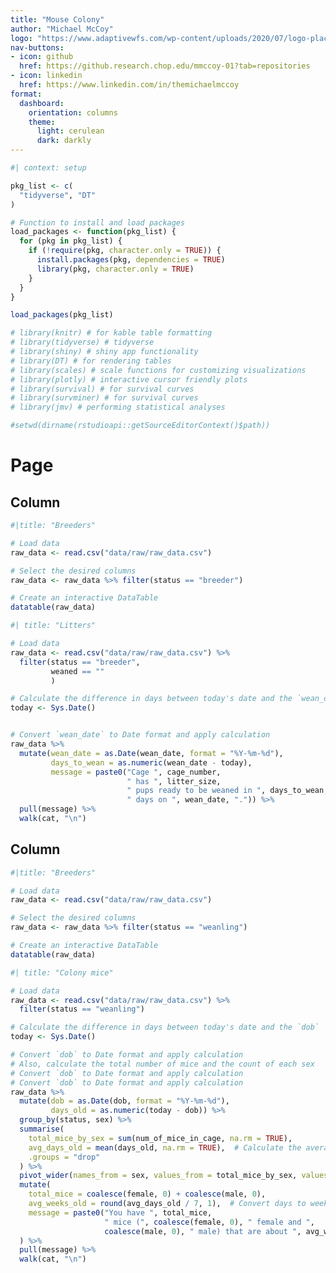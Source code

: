 ```yaml
---
title: "Mouse Colony"
author: "Michael McCoy"
logo: "https://www.adaptivewfs.com/wp-content/uploads/2020/07/logo-placeholder-image.png"
nav-buttons:
- icon: github
  href: https://github.research.chop.edu/mmccoy-01?tab=repositories
- icon: linkedin
  href: https://www.linkedin.com/in/themichaelmccoy
format: 
  dashboard:
    orientation: columns
    theme:
      light: cerulean
      dark: darkly
---
```


```r
#| context: setup

pkg_list <- c(
  "tidyverse", "DT"
)

# Function to install and load packages
load_packages <- function(pkg_list) {
  for (pkg in pkg_list) {
    if (!require(pkg, character.only = TRUE)) {
      install.packages(pkg, dependencies = TRUE)
      library(pkg, character.only = TRUE)
    }
  }
}

load_packages(pkg_list)

# library(knitr) # for kable table formatting
# library(tidyverse) # tidyverse
# library(shiny) # shiny app functionality
# library(DT) # for rendering tables
# library(scales) # scale functions for customizing visualizations
# library(plotly) # interactive cursor friendly plots
# library(survival) # for survival curves
# library(survminer) # for survival curves
# library(jmv) # performing statistical analyses

#setwd(dirname(rstudioapi::getSourceEditorContext()$path))
```

# Page

## Column

```r
#|title: "Breeders"

# Load data
raw_data <- read.csv("data/raw/raw_data.csv")

# Select the desired columns
raw_data <- raw_data %>% filter(status == "breeder")

# Create an interactive DataTable
datatable(raw_data)
```

```r
#| title: "Litters"

# Load data
raw_data <- read.csv("data/raw/raw_data.csv") %>%
  filter(status == "breeder",
         weaned == ""
         )

# Calculate the difference in days between today's date and the `wean_date`
today <- Sys.Date()


# Convert `wean_date` to Date format and apply calculation
raw_data %>%
  mutate(wean_date = as.Date(wean_date, format = "%Y-%m-%d"),
         days_to_wean = as.numeric(wean_date - today),
         message = paste0("Cage ", cage_number, 
                          " has ", litter_size, 
                          " pups ready to be weaned in ", days_to_wean, 
                          " days on ", wean_date, ".")) %>%
  pull(message) %>%
  walk(cat, "\n")
```

## Column

```r
#|title: "Breeders"

# Load data
raw_data <- read.csv("data/raw/raw_data.csv")

# Select the desired columns
raw_data <- raw_data %>% filter(status == "weanling")

# Create an interactive DataTable
datatable(raw_data)
```

```r
#| title: "Colony mice"

# Load data
raw_data <- read.csv("data/raw/raw_data.csv") %>%
  filter(status == "weanling")

# Calculate the difference in days between today's date and the `dob`
today <- Sys.Date()

# Convert `dob` to Date format and apply calculation
# Also, calculate the total number of mice and the count of each sex
# Convert `dob` to Date format and apply calculation
# Convert `dob` to Date format and apply calculation
raw_data %>%
  mutate(dob = as.Date(dob, format = "%Y-%m-%d"),
         days_old = as.numeric(today - dob)) %>%
  group_by(status, sex) %>%
  summarise(
    total_mice_by_sex = sum(num_of_mice_in_cage, na.rm = TRUE), 
    avg_days_old = mean(days_old, na.rm = TRUE),  # Calculate the average days old
    .groups = "drop"
  ) %>%
  pivot_wider(names_from = sex, values_from = total_mice_by_sex, values_fill = 0) %>%
  mutate(
    total_mice = coalesce(female, 0) + coalesce(male, 0),
    avg_weeks_old = round(avg_days_old / 7, 1),  # Convert days to weeks and round to 1 decimal
    message = paste0("You have ", total_mice, 
                     " mice (", coalesce(female, 0), " female and ", 
                     coalesce(male, 0), " male) that are about ", avg_weeks_old, " weeks old.")
  ) %>%
  pull(message) %>%
  walk(cat, "\n")
```